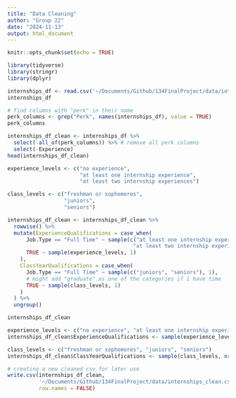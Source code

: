 ```yaml
---
title: "Data Cleaning"
author: "Group 22"
date: "2024-11-13"
output: html_document
---
```


```r
knitr::opts_chunk$set(echo = TRUE)
```

```r
library(tidyverse)
library(stringr)
library(dplyr)
```

```r
internships_df <- read.csv('~/Documents/Github/134FinalProject/data/internships.csv') # replace with your own file path
internships_df
```

```r
# find columns with "perk" in their name
perk_columns <- grep("Perk", names(internships_df), value = TRUE)
perk_columns
```
```r
internships_df_clean <- internships_df %>% 
  select(-all_of(perk_columns)) %>% # remove all perk columns
  select(-Experience)
head(internships_df_clean)
```

```r
experience_levels <- c("no experience", 
                       "at least one internship experience", 
                       "at least two internship experiences")

class_levels <- c("freshman or sophomores", 
                  "juniors", 
                  "seniors")

internships_df_clean <- internships_df_clean %>%
  rowwise() %>%
  mutate(ExperienceQualifications = case_when(
      Job.Type == "Full Time" ~ sample(c("at least one internship experience", 
                                        "at least two internship experiences"), 1),
      TRUE ~ sample(experience_levels, 1)
    ),
    ClassYearQualifications = case_when(
      Job.Type == "Full Time" ~ sample(c("juniors", "seniors"), 1),
      # might add "graduate" as one of the categories if i have time
      TRUE ~ sample(class_levels, 1)
    )
  ) %>%
  ungroup()

internships_df_clean
```


```r
experience_levels <- c("no experience", "at least one internship experience", "at least two internship experiences")
internships_df_clean$ExperienceQualifications <- sample(experience_levels, nrow(internships_df_clean), replace = TRUE)
```

```r
class_levels <- c("freshman or sophomores", "juniors", "seniors")
internships_df_clean$ClassYearQualifications <- sample(class_levels, nrow(internships_df_clean), replace = TRUE)
```

```r
# creating a new cleaned csv for later use
write.csv(internships_df_clean, 
          '~/Documents/Github/134FinalProject/data/internships_clean.csv', 
          row.names = FALSE)
```